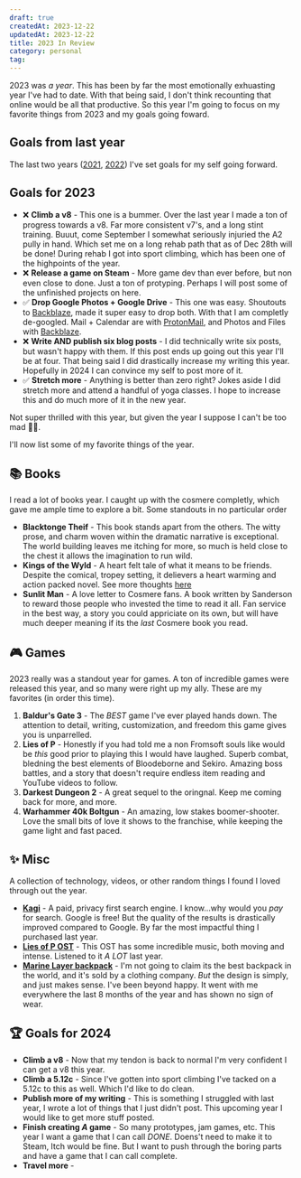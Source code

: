 ```yaml
---
draft: true
createdAt: 2023-12-22
updatedAt: 2023-12-22
title: 2023 In Review
category: personal
tag:
---
```


2023 was _a year_. This has been by far the most emotionally exhuasting year I've had to date. With that being said, I don't think recounting that online would be all that productive. So this year I'm going to focus on my favorite things from 2023 and my goals going foward.

## Goals from last year

The last two years ([2021](./2021-in-review.md), [2022](./2022-in-review.md)) I've set goals for my self going forward.

## Goals for 2023

- ❌ **Climb a v8** - This one is a bummer. Over the last year I made a ton of progress towards a v8. Far more consistent v7's, and a long stint training. Buuut, come September I somewhat seriously injuried the A2 pully in hand. Which set me on a long rehab path that as of Dec 28th will be done! During rehab I got into sport climbing, which has been one of the highpoints of the year.
- ❌ **Release a game on Steam** - More game dev than ever before, but non even close to done. Just a ton of protyping. Perhaps I will post some of the unfinished projects on here.
- ✅ **Drop Google Photos + Google Drive** - This one was easy. Shoutouts to [Backblaze](https://www.backblaze.com/), made it super easy to drop both. With that I am completly de-googled. Mail + Calendar are with [ProtonMail](TODO_LINK_TO_PROTON), and Photos and Files with [Backblaze](https://www.backblaze.com/).
- ❌ **Write AND publish six blog posts** - I did technically write six posts, but wasn't happy with them. If this post ends up going out this year I'll be at four. That being said I did drastically increase my writing this year. Hopefully in 2024 I can convince my self to post more of it.
- ✅ **Stretch more** - Anything is better than zero right? Jokes aside I did stretch more and attend a handful of yoga classes. I hope to increase this and do much more of it in the new year.

Not super thrilled with this year, but given the year I suppose I can't be too mad 🤷‍♂️.

I'll now list some of my favorite things of the year.

## 📚 Books

I read a lot of books year. I caught up with the cosmere completly, which gave me ample time to explore a bit. Some standouts in no particular order

- **Blacktonge Theif** - This book stands apart from the others. The witty prose, and charm woven within the dramatic narrative is exceptional. The world building leaves me itching for more, so much is held close to the chest it allows the imagination to run wild.
- **Kings of the Wyld** - A heart felt tale of what it means to be friends. Despite the comical, tropey setting, it delievers a heart warming and action packed novel. See more thoughts [here](./kings-of-the-wyld.md)
- **Sunlit Man** - A love letter to Cosmere fans. A book written by Sanderson to reward those people who invested the time to read it all. Fan service in the best way, a story you could appriciate on its own, but will have much deeper meaning if its the _last_ Cosmere book you read.

## 🎮 Games

2023 really was a standout year for games. A ton of incredible games were released this year, and so many were right up my ally. These are my favorites (in order this time).

1. **Baldur's Gate 3** - The _BEST_ game I've ever played hands down. The attention to detail, writing, customization, and freedom this game gives you is unparrelled.
2. **Lies of P** - Honestly if you had told me a non Fromsoft souls like would be _this_ good prior to playing this I would have laughed. Superb combat, bledning the best elements of Bloodeborne and Sekiro. Amazing boss battles, and a story that doesn't require endless item reading and YouTube videos to follow.
3. **Darkest Dungeon 2** - A great sequel to the oringnal. Keep me coming back for more, and more.
4. **Warhammer 40k Boltgun** - An amazing, low stakes boomer-shooter. Love the small bits of love it shows to the franchise, while keeping the game light and fast paced.

## ✨ Misc

A collection of technology, videos, or other random things I found I loved through out the year.

- **[Kagi](https://kagi.com/)** - A paid, privacy first search engine. I know...why would you _pay_ for search. Google is free! But the quality of the results is drastically improved compared to Google. By far the most impactful thing I purchased last year.
- **[Lies of P OST](https://open.spotify.com/album/5gJEFiXI4rIXC2TWIx65ZQ?si=MTrte0yZTCuebI6OQepajA)** - This OST has some incredible music, both moving and intense. Listened to it _A LOT_ last year.
- **[Marine Layer backpack](https://www.marinelayer.com/products/roll-top-backpack-in-phantom?_pos=1&_sid=94e4342e1&_ss=r)** - I'm not going to claim its the best backpack in the world, and it's sold by a clothing company. _But_ the design is simply, and just makes sense. I've been beyond happy. It went with me everywhere the last 8 months of the year and has shown no sign of wear.

## 🏆 Goals for 2024

- **Climb a v8** - Now that my tendon is back to normal I'm very confident I can get a v8 this year.
- **Climb a 5.12c** - Since I've gotten into sport climbing I've tacked on a 5.12c to this as well. Which I'd like to do clean.
- **Publish more of my writing** - This is something I struggled with last year, I wrote a lot of things that I just didn't post. This upcoming year I would like to get more stuff posted.
- **Finish creating _A_ game** - So many prototypes, jam games, etc. This year I want a game that I can call _DONE_. Doens't need to make it to Steam, Itch would be fine. But I want to push through the boring parts and have a game that I can call complete.
- **Travel more** -
